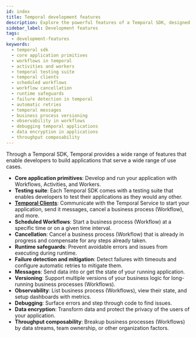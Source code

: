 ```yaml
---
id: index
title: Temporal development features
description: Explore the powerful features of a Temporal SDK, designed to enhance application development across diverse use cases.
sidebar_label: Development features
tags:
  - development-features
keywords:
  - temporal sdk
  - core application primitives
  - workflows in temporal
  - activities and workers
  - temporal testing suite
  - temporal clients
  - scheduled workflows
  - workflow cancellation
  - runtime safeguards
  - failure detection in temporal
  - automatic retries
  - temporal messages
  - business process versioning
  - observability in workflows
  - debugging temporal applications
  - data encryption in applications
  - throughput composability
---
```


Through a Temporal SDK, Temporal provides a wide range of features that enable developers to build applications that serve a wide range of use cases.

- **Core application primitives**: Develop and run your application with Workflows, Activities, and Workers.
- **Testing suite**: Each Temporal SDK comes with a testing suite that enables developers to test their applications as they would any other.
- **[Temporal Clients](/evaluate/development-features/temporal-client)**: Communicate with the Temporal Service to start your application, send it messages, cancel a business process (Workflow), and more.
- **Scheduled Workflows**: Start a business process (Workflow) at a specific time or on a given time interval.
- **Cancellation**: Cancel a business process (Workflow) that is already in progress and compensate for any steps already taken.
- **Runtime safeguards**: Prevent avoidable errors and issues from executing during runtime.
- **Failure detection and mitigation**: Detect failures with timeouts and configure automatic retries to mitigate them.
- **Messages**: Send data into or get the state of your running application.
- **Versioning**: Support multiple versions of your business logic for long-running business processes (Workflows).
- **Observability**: List business process (Workflows), view their state, and setup dashboards with metrics.
- **Debugging**: Surface errors and step through code to find issues.
- **Data encryption**: Transform data and protect the privacy of the users of your application.
- **Throughput composability**: Breakup business processes (Workflows) by data streams, team ownership, or other organization factors.
